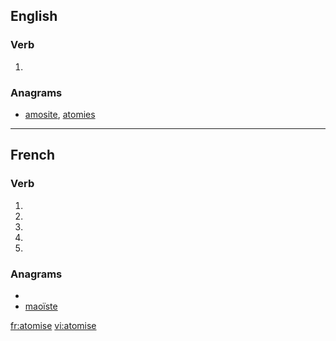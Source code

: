 {{also|atomisé}}
==English==

===Verb===
{{en-verb|atomis|es}}

# {{alternative spelling of|atomize}}

===Anagrams===
* [[amosite#English|amosite]], [[atomies#English|atomies]]

----

==French==

===Verb===
{{fr-verb-form}}

# {{form of|[[first-person|First-person]] [[singular]] [[present indicative]]|atomiser|lang=fr}}
# {{form of|[[third-person|Third-person]] [[singular]] [[present indicative]]|atomiser|lang=fr}}
# {{form of|First-person singular [[present subjunctive]]|atomiser|lang=fr}}
# {{form of|[[third-person|Third-person]] singular [[present subjunctive]]|atomiser|lang=fr}}
# {{form of|Second-person singular [[imperative]]|atomiser|lang=fr}}

===Anagrams===
* {{alphagram|aeimost}}
* [[maoïste#French|maoïste]]


[[fr:atomise]]
[[vi:atomise]]